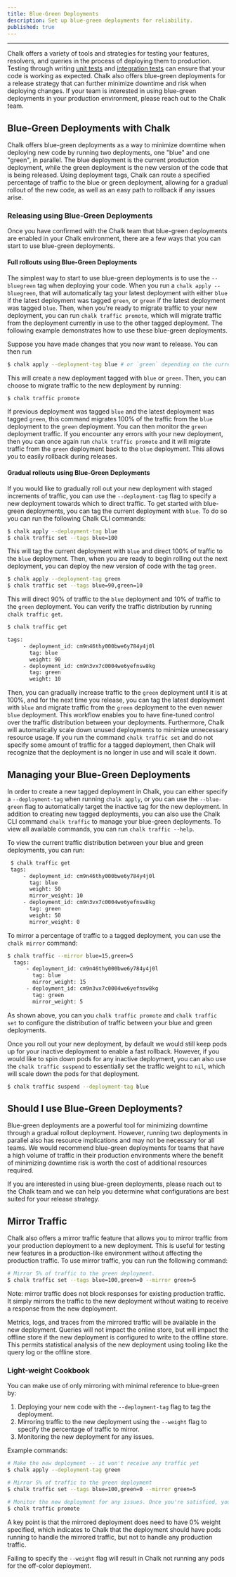 ```yaml
---
title: Blue-Green Deployments
description: Set up blue-green deployments for reliability.
published: true
---
```


---

Chalk offers a variety of tools and strategies for testing your features, resolvers, and
queries in the process of deploying them to production. Testing through writing [unit tests](/docs/unit-tests)
and [integration tests](/docs/integration-tests) can ensure that your code is working as expected.
Chalk also offers blue-green deployments for a release strategy that can further minimize downtime
and risk when deploying changes. If your team is interested in using blue-green deployments in your
production environment, please reach out to the Chalk team.

## Blue-Green Deployments with Chalk

Chalk offers blue-green deployments as a way to minimize downtime when deploying new code by
running two deployments, one "blue" and one "green", in parallel. The blue deployment is the current
production deployment, while the green deployment is the new version of the code that is being
released. Using deployment tags, Chalk can route a specified percentage of traffic to the blue
or green deployment, allowing for a gradual rollout of the new code, as well as an easy path to
rollback if any issues arise.

### Releasing using Blue-Green Deployments

Once you have confirmed with the Chalk team that blue-green deployments are enabled in your Chalk environment,
there are a few ways that you can start to use blue-green deployments.

#### Full rollouts using Blue-Green Deployments

The simplest way to start to use blue-green deployments is to use the `--bluegreen` tag when deploying your code.
When you run a `chalk apply --bluegreen`, that will automatically tag your latest deployment with either `blue`
if the latest deployment was tagged `green`, or `green` if the latest deployment was tagged `blue`. Then, when you're
ready to migrate traffic to your new deployment, you can run `chalk traffic promote`, which will migrate traffic from
the deployment currently in use to the other tagged deployment. The following example demonstrates how to use
these blue-green deployments.

Suppose you have made changes that you now want to release. You can then run

```bash
$ chalk apply --deployment-tag blue # or `green` depending on the current deployment
```

This will create a new deployment tagged with `blue` or `green`. Then, you can choose to migrate traffic to the
new deployment by running:

```bash
$ chalk traffic promote
```

If previous deployment was tagged `blue` and the latest deployment was tagged `green`, this command migrates 100%
of the traffic from the `blue` deployment to the `green` deployment. You can then monitor the `green` deployment
traffic. If you encounter any errors with your new deployment, then you can once again run `chalk traffic promote` and
it will migrate traffic from the `green` deployment back to the `blue` deployment. This allows you to easily rollback
during releases.

#### Gradual rollouts using Blue-Green Deployments

If you would like to gradually roll out your new deployment with staged increments of traffic, you can
use the `--deployment-tag` flag to specify a new deployment towards which to direct traffic.
To get started with blue-green deployments, you can tag the current deployment with `blue`. To do so you can
run the following Chalk CLI commands:

```bash
$ chalk apply --deployment-tag blue
$ chalk traffic set --tags blue=100
```

This will tag the current deployment with `blue` and direct 100% of traffic to the `blue` deployment. Then, when you
are ready to begin rolling out the next deployment, you can deploy the new version of code with the tag `green`.

```bash
$ chalk apply --deployment-tag green
$ chalk traffic set --tags blue=90,green=10
```

This will direct 90% of traffic to the `blue` deployment and 10% of traffic to the `green` deployment. You can
verify the traffic distribution by running `chalk traffic get`.

```bash
$ chalk traffic get

tags:
     - deployment_id: cm9n46thy000bwe6y784y4j0l
       tag: blue
       weight: 90
     - deployment_id: cm9n3vx7c0004we6yefnsw8kg
       tag: green
       weight: 10
```

Then, you can gradually increase traffic to the `green` deployment until it is at 100%, and for the next time
you release, you can tag the latest deployment with `blue` and migrate traffic from the `green` deployment to the
even newer `blue` deployment. This workflow enables you to have fine-tuned control over the traffic distribution
between your deployments. Furthermore, Chalk will automatically scale down unused deployments to minimize unnecessary
resource usage. If you run the command `chalk traffic set` and do not specify some amount of traffic for a
tagged deployment, then Chalk will recognize that the deployment is no longer in use and will scale it down.

## Managing your Blue-Green Deployments

In order to create a new tagged deployment in Chalk, you can either specify a `--deployment-tag` when
running `chalk apply`, or you can use the `--blue-green` flag to automatically target the inactive
tag for the new deployment. In addition to creating new tagged deployments, you can also use the
Chalk CLI command `chalk traffic` to manage your blue-green deployments. To view all available
commands, you can run `chalk traffic --help`.

To view the current traffic distribution between your blue and green deployments, you can run:

```bash
 $ chalk traffic get
 tags:
     - deployment_id: cm9n46thy000bwe6y784y4j0l
       tag: blue
       weight: 50
       mirror_weight: 10
     - deployment_id: cm9n3vx7c0004we6yefnsw8kg
       tag: green
       weight: 50
       mirror_weight: 0
```

To mirror a percentage of traffic to a tagged deployment, you can use the `chalk mirror` command:

```bash
$ chalk traffic --mirror blue=15,green=5   
  tags:                                           
      - deployment_id: cm9n46thy000bwe6y784y4j0l  
        tag: blue                                 
        mirror_weight: 15                         
      - deployment_id: cm9n3vx7c0004we6yefnsw8kg  
        tag: green                                
        mirror_weight: 5    
```

As shown above, you can you `chalk traffic promote` and `chalk traffic set` to configure the
distribution of traffic between your blue and green deployments.

Once you roll out your new deployment, by default we would still keep pods up for your inactive
deployment to enable a fast rollback. However, if you would like to spin down pods for any
inactive deployment, you can also use the `chalk traffic suspend` to essentially set the
traffic weight to `nil`, which will scale down the pods for that deployment.

```bash
$ chalk traffic suspend --deployment-tag blue
```


## Should I use Blue-Green Deployments?

Blue-green deployments are a powerful tool for minimizing downtime through a gradual rollout deployment. However,
running two deployments in parallel also has resource implications and may not be necessary for all teams. We
would recommend blue-green deployments for teams that have a high volume of traffic in their production environments
where the benefit of minimizing downtime risk is worth the cost of additional resources required.

If you are interested in using blue-green deployments, please reach out to the Chalk team and we can help you
determine what configurations are best suited for your release strategy. 


## Mirror Traffic

Chalk also offers a mirror traffic feature that allows you to mirror traffic from your production deployment to a
new deployment. This is useful for testing new features in a production-like environment without affecting the
production traffic. To use mirror traffic, you can run the following command:

```bash
# Mirror 5% of traffic to the green deployment.
$ chalk traffic set --tags blue=100,green=0 --mirror green=5
```

Note: mirror traffic does not block responses for existing production traffic. It simply mirrors the traffic to the
new deployment without waiting to receive a response from the new deployment.

Metrics, logs, and traces from the mirrored traffic will be available in the new deployment. Queries will not
impact the online store, but will impact the offline store if the new deployment is configured to write to
the offline store. This permits statistical analysis of the new deployment using tooling like the query log
or the offline store.


### Light-weight Cookbook

You can make use of only mirroring with minimal reference to blue-green by:

1. Deploying your new code with the `--deployment-tag` flag to tag the deployment.
2. Mirroring traffic to the new deployment using the `--weight` flag to specify the percentage of traffic to mirror.
3. Monitoring the new deployment for any issues.

Example commands:

```bash
# Make the new deployment -- it won't receive any traffic yet
$ chalk apply --deployment-tag green

# Mirror 5% of traffic to the green deployment
$ chalk traffic set --tags blue=100,green=0 --mirror green=5

# Monitor the new deployment for any issues. Once you're satisfied, you can promote it to production with:
$ chalk traffic promote
```

A key point is that the mirrored deployment does need to have 0% weight specified, which indicates to Chalk that
the deployment should have pods running to handle the mirrored traffic, but not to handle any production traffic.

Failing to specify the `--weight` flag will result in Chalk not running any pods for the off-color deployment.
